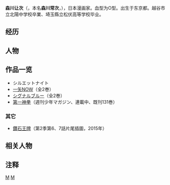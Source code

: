 {{Infobox 漫画家
| 名前 = 森川 ジョージ
| 画像 = 
| 画像サイズ = 
| 脚注 = 
| 本名 = 森川 常次<ref name="puipui">[http://www.shoyo-h.spec.ed.jp/contents/02annai/kouka.html 校章/校歌/校服 :: 埼玉県立戸田翔陽高等学校 ::] {{webarchive|url=https://web.archive.org/web/20110709130659/http://www.shoyo-h.spec.ed.jp/contents/02annai/kouka.html |date=2011-07-09 }}</ref>
| 出生地 = {{JPN}} [[東京都|東京都]]
| 国籍 = [[日本|日本]]
| 生年 ={{birth date and age|1966|1|17}}
| 没年 = 
| 職業 = [[漫画家|漫画家]]
| 活動期間 = 1983年 - 
| ジャンル = 少年漫画
| 代表作 = 『[[第一神拳|第一神拳]]』
| 受賞 = 第15回[[講談社漫画賞|講談社漫画賞]]少年部門<br />（『はじめの一歩』）
| 公式サイト = 
}}
{{漫画}}
'''森川让次'''（{{lang-ja|森川 ジョージ}}，本名'''森川常次'''，{{bd|1966年|1月17日||}}），日本漫画家。血型为O型。出生于东京都。越谷市立北陽中学校卒業、埼玉縣立松伏高等学校毕业。

==经历==

==人物==

==作品一览==
*シルエットナイト
*[[一矢NOW|一矢NOW]]（全2巻）
*[[シグナルブルー|シグナルブルー]]（全2巻）
*[[第一神拳|第一神拳]]（週刊少年マガジン、連載中、既刊131巻）

=== 其它 ===
* [[鑽石王牌|鑽石王牌]]（第2季第6、7話片尾插圖，2015年）

==相关人物==

== 注释 ==
{{reflist}}


[[Category:日本漫畫家|M]]
[[Category:東京都出身人物|M]]